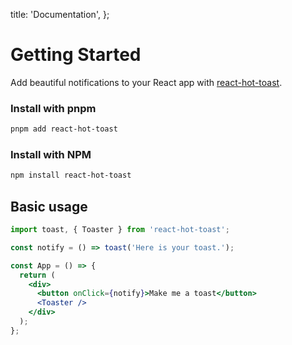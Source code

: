
  title: 'Documentation',
};


# Getting Started

Add beautiful notifications to your React app with [react-hot-toast](https://github.com/timolins/react-hot-toast).

### Install with pnpm

```sh
pnpm add react-hot-toast
```

### Install with NPM

```sh
npm install react-hot-toast
```

## Basic usage

```jsx
import toast, { Toaster } from 'react-hot-toast';

const notify = () => toast('Here is your toast.');

const App = () => {
  return (
    <div>
      <button onClick={notify}>Make me a toast</button>
      <Toaster />
    </div>
  );
};
```
